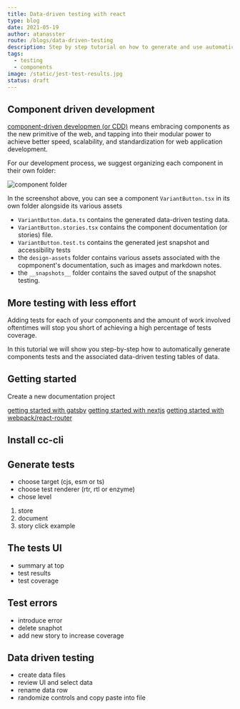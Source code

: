 ```yaml
---
title: Data-driven testing with react
type: blog
date: 2021-05-19
author: atanasster
route: /blogs/data-driven-testing
description: Step by step tutorial on how to generate and use automatic data-driven tests for your react components.
tags:
  - testing
  - components
image: /static/jest-test-results.jpg
status: draft
---
```



## Component driven development

[component-driven developmen (or CDD)](https://itnext.io/a-guide-to-component-driven-development-cdd-1516f65d8b55) means embracing components as the new primitive of the web, and tapping into their modular power to achieve better speed, scalability, and standardization for web application development.

For our development process, we suggest organizing each component in their own folder:

<img
  alt="component folder"
  title="component assets in their folder"
  src={componentAssetsImg}
/>

In the screenshot above, you can see a component `VariantButton.tsx` in its own folder alongside its various assets

- `VariantButton.data.ts` contains the generated data-driven testing data.
- `VariantButton.stories.tsx` contains the component documentation (or stories) file.
- `VariantButton.test.ts` contains the generated jest snapshot and accessibility tests
- the `design-assets` folder contains various assets associated with the copmponent's documentation, such as images and markdown notes.
- the `__snapshots__` folder contains the saved output of the snapshot testing.

## More testing with less effort

Adding tests for each of your components and the amount of work involved oftentimes will stop you short of achieving a high percentage of tests coverage.

In this tutorial we will show you step-by-step how to automatically generate components tests and the associated data-driven testing tables of data.

## Getting started

Create a new documentation project

[getting started with gatsby](/tutorial/getting-started/gatsby)
[getting started with nextjs](/tutorial/getting-started/nextjs)
[getting started with webpack/react-router](/tutorial/getting-started/webpack)

## Install cc-cli

## Generate tests

- choose target (cjs, esm or ts)
- choose test renderer (rtr, rtl or enzyme)
- chose level

1. store
2. document
3. story
   click example

## The tests UI

- summary at top
- test results
- test coverage

## Test errors

- introduce error
- delete snaphot
- add new story to increase coverage

## Data driven testing

- create data files
- review UI and select data
- rename data row
- randomize controls and copy paste into file
